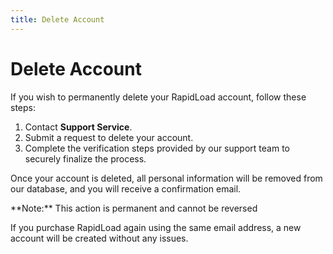 ```yaml
---
title: Delete Account
---     
```



# Delete Account

If you wish to permanently delete your RapidLoad account, follow these steps:

1. Contact **Support Service**.
2. Submit a request to delete your account.
3. Complete the verification steps provided by our support team to securely finalize the process.

  

Once your account is deleted, all personal information will be removed from our database, and you will receive a confirmation email.

<Callout type="error" emoji="️📌">
**Note:** This action is permanent and cannot be reversed
</Callout>

If you purchase RapidLoad again using the same email address, a new account will be created without any issues.